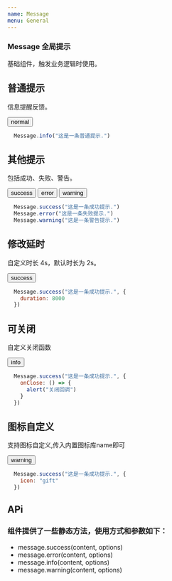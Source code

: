 ```yaml
---
name: Message
menu: General
---
```



### Message 全局提示
<p>基础组件，触发业务逻辑时使用。</p> 

## 普通提示
<p>信息提醒反馈。</p>

<Playground>
  <div className="basis">
    <Button type="info">normal</Button>
  </div>
</Playground>

```js
  Message.info("这是一条普通提示.")
```

## 其他提示
<p>包括成功、失败、警告。</p>

<Playground>
  <div className="basis">
    <Button type="success">success</Button>
    <Button type="error">error</Button>
    <Button type="warning">warning</Button>
  </div>
</Playground>

```js
  Message.success("这是一条成功提示.")
  Message.error("这是一条失败提示.")
  Message.warning("这是一条警告提示.")
```

## 修改延时
<p>自定义时长 4s，默认时长为 2s。</p>

<Playground>
  <div className="basis">
    <Button type="success" duration={4000}>success</Button>
  </div>
</Playground>

```js
  Message.success("这是一条成功提示.", {
    duration: 8000
  })
```

## 可关闭
<p>自定义关闭函数</p>

<Playground>
  <div className="basis">
    <Button type="info" onClose={true}>info</Button>
  </div>
</Playground>

```js
  Message.success("这是一条成功提示.", {
    onClose: () => {
      alert("关闭回调")
    }
  })
```

## 图标自定义
<p>支持图标自定义,传入内置图标库name即可</p>

<Playground>
  <div className="basis">
    <Button type="warning" icon={"gift"}>warning</Button>
  </div>
</Playground>

```js
  Message.success("这是一条成功提示.", {
    icon: "gift"
  })
```


## APi
### 组件提供了一些静态方法，使用方式和参数如下：
* message.success(content, options)
* message.error(content, options)
* message.info(content, options)
* message.warning(content, options)

<Api/>
